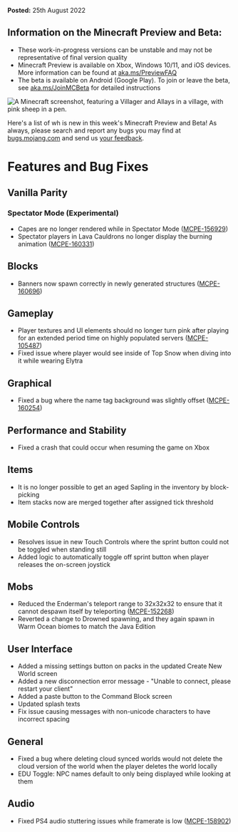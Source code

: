 **Posted:** 25th August 2022

## **Information on the Minecraft Preview and Beta:** 

-   These work-in-progress versions can be unstable and may not be representative of final version quality
-   Minecraft Preview is available on Xbox, Windows 10/11, and iOS devices. More information can be found at [aka.ms/PreviewFAQ](http://aka.ms/PreviewFAQ)
-   The beta is available on Android (Google Play). To join or leave the beta, see [aka.ms/JoinMCBeta](https://aka.ms/JoinMCBeta) for detailed instructions 

![A Minecraft screenshot, featuring a Villager and Allays in a village, with pink sheep in a pen.](https://feedback.minecraft.net/hc/article_attachments/8653339179533/beta19U3_4_16x9.jpg)

Here's a list of wh is new in this week's Minecraft Preview and Beta! As always, please search and report any bugs you may find at [bugs.mojang.com](https://bugs.mojang.com) and send us [your feedback](https://aka.ms/MinecraftBetaFeedback).  
  

# **Features and Bug Fixes**

## **Vanilla Parity**

### **Spectator Mode (Experimental)**

-   Capes are no longer rendered while in Spectator Mode ([MCPE-156929](https://bugs.mojang.com/browse/MCPE-156929))
-   Spectator players in Lava Cauldrons no longer display the burning animation ([MCPE-160331](https://bugs.mojang.com/browse/MCPE-160331))

## **Blocks**

-   Banners now spawn correctly in newly generated structures ([MCPE-160696](https://bugs.mojang.com/browse/MCPE-160696))

## **Gameplay**

-   Player textures and UI elements should no longer turn pink after playing for an extended period time on highly populated servers ([MCPE-105487](https://bugs.mojang.com/browse/MCPE-105487))
-   Fixed issue where player would see inside of Top Snow when diving into it while wearing Elytra

## **Graphical**

-   Fixed a bug where the name tag background was slightly offset ([MCPE-160254](https://bugs.mojang.com/browse/MCPE-160254))

## **Performance and Stability**

-   Fixed a crash that could occur when resuming the game on Xbox

## **Items**

-   It is no longer possible to get an aged Sapling in the inventory by block-picking
-   Item stacks now are merged together after assigned tick threshold

## **Mobile Controls**

-   Resolves issue in new Touch Controls where the sprint button could not be toggled when standing still
-   Added logic to automatically toggle off sprint button when player releases the on-screen joystick

## **Mobs**

-   Reduced the Enderman's teleport range to 32x32x32 to ensure that it cannot despawn itself by teleporting ([MCPE-152268](https://bugs.mojang.com/browse/MCPE-152268))
-   Reverted a change to Drowned spawning, and they again spawn in Warm Ocean biomes to match the Java Edition

## **User Interface**

-   Added a missing settings button on packs in the updated Create New World screen
-   Added a new disconnection error message - "Unable to connect, please restart your client"
-   Added a paste button to the Command Block screen
-   Updated splash texts
-   Fix issue causing messages with non-unicode characters to have incorrect spacing

## **General**

-   Fixed a bug where deleting cloud synced worlds would not delete the cloud version of the world when the player deletes the world locally
-   EDU Toggle: NPC names default to only being displayed while looking at them

## **Audio**

-   Fixed PS4 audio stuttering issues while framerate is low ([MCPE-158902](https://bugs.mojang.com/browse/MCPE-158902))

